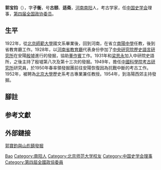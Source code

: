 {{refimprove|time=2021-10-07T18:23:08+00:00}}
'''郭宝钧'''（{{bd|1893年||1971年|}}），字'''子衡'''，号'''古颐'''、'''适斋'''，[[河南|河南]][[南阳|南阳]]人，考古学家，任[[中国史学会|中国史学会]]理事，[[第四届全国政协委员|第四届全国政协委员]]。

== 生平 ==
1922年，從[[北京師範大學|北京師範大學]]國文系畢業後，回到河南，在省立[[南陽市第一中學校|南陽中學]]任教，後到省教育廳工作。1928年，以[[河南省教育廳|河南省教育廳]]代表身份參加了[[中央研究院|中央研究院]][[歷史語言研究所|歷史語言研究所]]在安陽[[殷墟|殷墟]]進行的發掘，協助[[董作賓|董作賓]]工作。1931年和[[梁思永|梁思永]]加入中研院史語所，之後主持了殷墟第八次及第十三次的發掘。1949年，擔任[[中國科學院考古研究所|中國科學院考古研究所]]研究員，於1950年春率領發掘團前往安陽恢復因為抗戰中斷的考古工作。1952年，被聘為[[北京大學|北京大學]]歷史系考古專業兼任教授。1954年，到洛陽西郊主持發掘。

== 腳註 ==
{{reflist}}
== 参考文獻 ==

== 外部鏈接 ==
[http://museum.sinica.edu.tw/knowledge-base/item/178/ 郭寶鈞與山彪鎮發掘] {{Wayback|url=http://museum.sinica.edu.tw/knowledge-base/item/178/ |date=20211008054824 }}
{{Navboxes 
| title  = 郭宝钧在[[中国史学会|中国史学会]]的职务
| list1  =
{{中国史学会第一届理事会}}
}}

{{Authority control}}
{{DEFAULTSORT:Guo郭}}
[[Category:郭姓|Bao]]
[[Category:南阳人|Category:南阳人]]
[[Category:北京师范大学校友|Category:北京师范大学校友]]
[[Category:中国史学会理事|Category:中国史学会理事]]
[[Category:第四屆全國政協委員|Category:第四屆全國政協委員]]

{{中国人物小作品}}